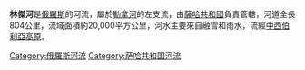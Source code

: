 '''林傑河'''是[[俄羅斯|俄羅斯]]的河流，屬於[[勒拿河|勒拿河]]的左支流，由[[薩哈共和國|薩哈共和國]]負責管轄，河道全長804公里，流域面積約20,000平方公里，河水主要來自融雪和雨水，流經[[中西伯利亞高原|中西伯利亞高原]]。

{{Russia-geo-stub}}

[[Category:俄羅斯河流|Category:俄羅斯河流]]
[[Category:萨哈共和国河流|Category:萨哈共和国河流]]